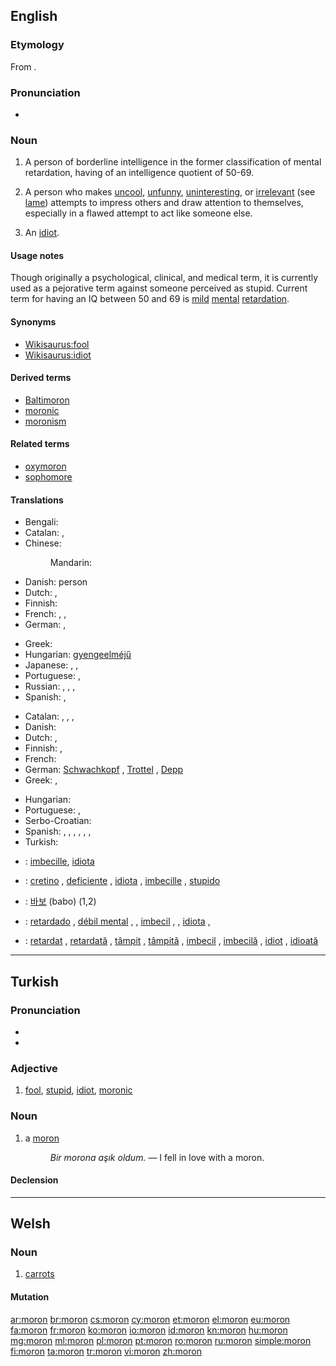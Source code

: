 {{also|mörön|Mörön}}
==English==

{{wikipedia|Moron (psychology)}}

===Etymology===
From {{etyl|grc|en}} {{term|μωρός|lang=grc||foolish, dull|tr=moros}}.

===Pronunciation===
* {{IPA|/mɔrɒn/}}

===Noun===
{{en-noun}}

# {{context|obsolete|lang=en}} A person of borderline intelligence in the former classification of mental retardation, having of an intelligence quotient of 50-69.
# {{context|informal|lang=en}} A person who makes [[uncool]], [[unfunny]], [[uninteresting]], or [[irrelevant]] (see [[lame]]) attempts to impress others and draw attention to themselves, especially in a flawed attempt to act like someone else.
# {{context|slang|lang=en}} An [[idiot]].

====Usage notes====
Though originally a psychological, clinical, and medical term, it is currently used as a pejorative term against someone perceived as stupid. Current term for having an IQ between 50 and 69 is [[mild]] [[mental]] [[retardation]].

====Synonyms====
* [[Wikisaurus:fool]]
* [[Wikisaurus:idiot]]

====Derived terms====
* [[Baltimoron]]
* [[moronic]]
* [[moronism]]

====Related terms====
* [[oxymoron]]
* [[sophomore]]

====Translations====
{{trans-top|person of borderline intelligence}}
* Bengali: {{t|bn|বোকা|tr=boka|sc=Beng}}
* Catalan: {{t|ca|imbècil|m|f}}, {{t|ca|retardat}}
* Chinese:
*: Mandarin: {{t+|cmn|白痴|tr=báichī|sc=Hani}}
* Danish: {{t+|da|debil}} person
* Dutch: {{t+|nl|idioot}}, {{t+|nl|mongool}}
* Finnish: {{t|fi|lievästi}} {{t+|fi|kehitysvammainen}}
* French: {{t+|fr|attardé}}, {{t+|fr|crétin|m}}, {{t+|fr|demeuré|m}}
* German: {{t|de|Schwachsinniger|m}},  {{t+|de|Schwachkopf|m}}
{{trans-mid}}
* Greek: {{t+|el|καθυστερημένος|tr=kathysteriménos}}
* Hungarian: [[gyengeelméjű]]
* Japanese: {{t|ja|低能者|tr=ていのうしゃ, teinōsha}},  {{t+|ja|間抜け|tr=まぬけ, manuke}},  {{t|ja|頓痴気|tr=とんちき, tonchiki}}
* Portuguese: {{t+|pt|retardado}}, {{t+|pt|débil mental}}
* Russian: {{t+|ru|дебил|m|tr=debíl}},  {{t+|ru|придурок|m|tr=pridúrok}}, {{t+|ru|кретин|m|tr=kretín|sc=Cyrl}}, {{t+|ru|отморо́зок|m|sc=Cyrl}}
* Spanish: {{t|es|retrasado|m}}, {{t|es|retrasada|f}}
{{trans-bottom}}

{{trans-top|person who makes uncool attempts to impress others}}
* Catalan: {{t|ca|imbècil|m|f}}, {{t|ca|subnormal|m|f}}, {{t|ca|retardat}}, {{t|ca|idiota|m|f}}
* Danish: {{t|da|tåbe|c}}
* Dutch: {{t|nl|mogool}}, {{t+|nl|mongol}}
* Finnish: {{t+|fi|hölmö}}, {{t+|fi|tollo}}
* French: {{t+|fr|andouille|f}}
* German: [[Schwachkopf]] {{g|m}}, [[Trottel]] {{g|m}}, [[Depp]] {{g|m}}
* Greek: {{t+|el|βλαμμένος|tr=vlamménos}},  {{t+|el|κρετίνος|m|tr=kretinos}}
{{trans-mid}}
* Hungarian: {{t+|hu|hülye}}
* Portuguese: {{t+|pt|babaca}}, {{t+|pt|otário}}
* Serbo-Croatian: {{t|sh|budala|f}}
* Spanish: {{t+|es|subnormal|m|f}}, {{t|es|retrasado|m}}, {{t|es|retardado|m}}, {{t|es|débil mental|m|f}}, {{t+|es|imbécil|m|f}}, {{t+|es|idiota|m|f}}, {{t+|es|baboso|m}}
* Turkish: {{t+|tr|moron}}
{{trans-bottom}}
{{trans-see|idiot}}

{{checktrans-top}}
* {{ttbc|ia}}: [[imbecille]], [[idiota]]
* {{ttbc|it}}: [[cretino]] {{g|m}}, [[deficiente]] {{g|m}}, [[idiota]] {{g|m}}, [[imbecille]] {{g|m}}, [[stupido]] {{g|m}}
{{trans-mid}}
* {{ttbc|ko}}: [[바보]] (babo) (1,2)
* {{ttbc|pt}}: [[retardado]] {{g|m}}, [[débil mental]] {{g|m}}, {{g|f}}, [[imbecil]] {{g|m}}, {{g|f}}, [[idiota]] {{g|m}}, {{g|f}}
* {{ttbc|ro}}: [[retardat]] {{g|m}}, [[retardată]] {{g|f}}, [[tâmpit]] {{g|m}}, [[tâmpită]] {{g|f}}, [[imbecil]] {{g|m}}, [[imbecilă]] {{g|f}}, [[idiot]] {{g|m}}, [[idioată]] {{g|f}}
{{trans-bottom}}

----

==Turkish==

===Pronunciation===
* {{IPA|[moɾˈon]|lang=tr}}
* {{hyphenation|mo|ron}}

===Adjective===
{{tr-adj}}

# [[fool]], [[stupid]], [[idiot]], [[moronic]]

===Noun===
{{tr-noun|u|lar}}

# a [[moron]]
#: ''Bir morona aşık oldum.'' — I fell in love with a moron.

====Declension====
{{tr-noun-c|o|d}}

----

==Welsh==

===Noun===
{{head|cy|noun|g=f|singular|moronen}}

# [[carrots]]

====Mutation====
{{cy-mut-m|oron}}

[[ar:moron]]
[[br:moron]]
[[cs:moron]]
[[cy:moron]]
[[et:moron]]
[[el:moron]]
[[eu:moron]]
[[fa:moron]]
[[fr:moron]]
[[ko:moron]]
[[io:moron]]
[[id:moron]]
[[kn:moron]]
[[hu:moron]]
[[mg:moron]]
[[ml:moron]]
[[pl:moron]]
[[pt:moron]]
[[ro:moron]]
[[ru:moron]]
[[simple:moron]]
[[fi:moron]]
[[ta:moron]]
[[tr:moron]]
[[vi:moron]]
[[zh:moron]]